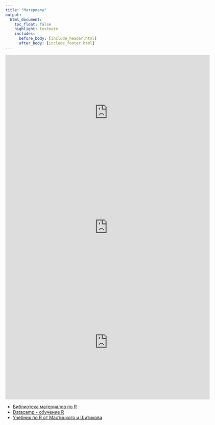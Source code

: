 ```yaml
---
title: "Материалы"
output:
  html_document:
    toc_float: false
    highlight: textmate
    includes:
      before_body: [include_header.html]
      after_body: [include_footer.html]
---
```


<iframe width="640" height="360" src="https://www.youtube.com/embed/X6bYzHm88sg?rel=0" frameborder="0" allowfullscreen></iframe>

<iframe width="640" height="360" src="https://www.youtube.com/embed/d4Knr7iDDMU?rel=0" frameborder="0" allowfullscreen></iframe>

<iframe width="640" height="360" src="https://www.youtube.com/embed/D3F4nsGkIXY?rel=0" frameborder="0" allowfullscreen></iframe>

<ul class="nav nav-pills nav-stacked nav-docs"><li><a href="http://r.psylab.info/library/">Библиотека материалов по R</a></li><li><a href="http://datacamp.com">Datacamp - обучение R</a></li><li> <a href="http://www.ievbras.ru/ecostat/Kiril/R/Mastitsky%20and%20Shitikov%202014.pdf">Учебник по R от Мастицкого и Шитикова</a></li></ul>

